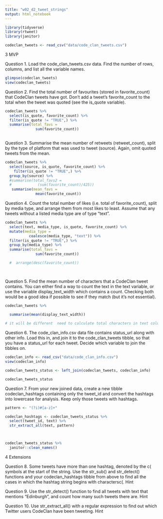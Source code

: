 ```yaml
---
title: "w02_d2_tweet_strings"
output: html_notebook
---
```


```r
library(tidyverse)
library(rtweet)
library(janitor)

codeclan_tweets <- read_csv("data/code_clan_tweets.csv")
```
############
3 MVP


Question 1.
Load the code_clan_tweets.csv data. Find the number of rows, columns, and list all the variable names.

```r
glimpse(codeclan_tweets)
view(codeclan_tweets)
```


Question 2.
Find the total number of favourites (stored in favorite_count) that CodeClan tweets have got. Don’t add a tweet’s favorite_count to the total when the tweet was quoted (see the is_quote variable).

```r
codeclan_tweets %>% 
  select(is_quote, favorite_count) %>%
  filter(is_quote != "TRUE",) %>% 
  summarise(total_favs =
              sum(favorite_count))
  
```


Question 3.
Summarise the mean number of retweets (retweet_count), split by the type of platform that was used to tweet (source). Again, omit quoted tweets from the mean.

```r
codeclan_tweets %>% 
  select(source, is_quote, favorite_count) %>%
    filter(is_quote != "TRUE",) %>%
  group_by(source) %>%
  #summarise(total_favs2 =
  #            (sum(favorite_count)/425))
   summarise(mean_favs =
              mean(favorite_count))
```


Question 4.
Count the total number of likes (i.e. total of favorite_count), split by media type, and arrange them from most likes to least. Assume that any tweets without a listed media type are of type “text”.


```r
codeclan_tweets %>%
  select(text, media_type, is_quote, favorite_count) %>%
  mutate(media_type =
           coalesce(media_type, "text")) %>% 
  filter(is_quote != "TRUE",) %>%
  group_by(media_type) %>%
  summarise(total_favs =
              sum(favorite_count)) 

  #  arrange(desc(favorite_count))
  
  
```

Question 5.
Find the mean number of characters that a CodeClan tweet contains. You can either find a way to count the text in the text variable, or use the variable display_text_width which contains a count. Checking both would be a good idea if possible to see if they match (but it’s not essential).

```r
codeclan_tweets %>% 
  
  summarise(mean(display_text_width)) 

# it will be different  need to calculate total characters in text column, then divide str_length by the total
```


Question 6.
The code_clan_info.csv data file contains status_url along with other info. Load this in, and join it to the code_clan_tweets tibble, so that you have a status_url for each tweet. Decide which variable to join the tibbles on.

```r
codeclan_info <- read_csv("data/code_clan_info.csv")
view(codeclan_info)
```

```r
codeclan_tweets_status <- left_join(codeclan_tweets, codeclan_info)

codeclan_tweets_status
```


Question 7.
From your new joined data, create a new tibble codeclan_hashtags containing only the tweet_id and convert the hashtags into lowercase for analysis. Keep only those tweets with hashtags.

```r
pattern <- "(?i)#[a-z]+"

codeclan_hashtags <- codeclan_tweets_status %>% 
  select(tweet_id, text) %>% 
  str_extract_all(text, pattern)

  
```


```r
codeclan_tweets_status %>% 
  janitor::clean_names()
```


############
4 Extensions


Question 8.
Some tweets have more than one hashtag, denoted by the c( symbols at the start of the string. Use the str_sub() and str_detect() functions and your codeclan_hashtags tibble from above to find all the cases in which the hashtag string begins with charactersc(.
Hint


Question 9.
Use the str_detect() function to find all tweets with text that mentions “Edinburgh”, and count how many such tweets there are.
Hint


Question 10.
Use str_extract_all() with a regular expression to find out which Twitter users CodeClan have been tweeting.
Hint
